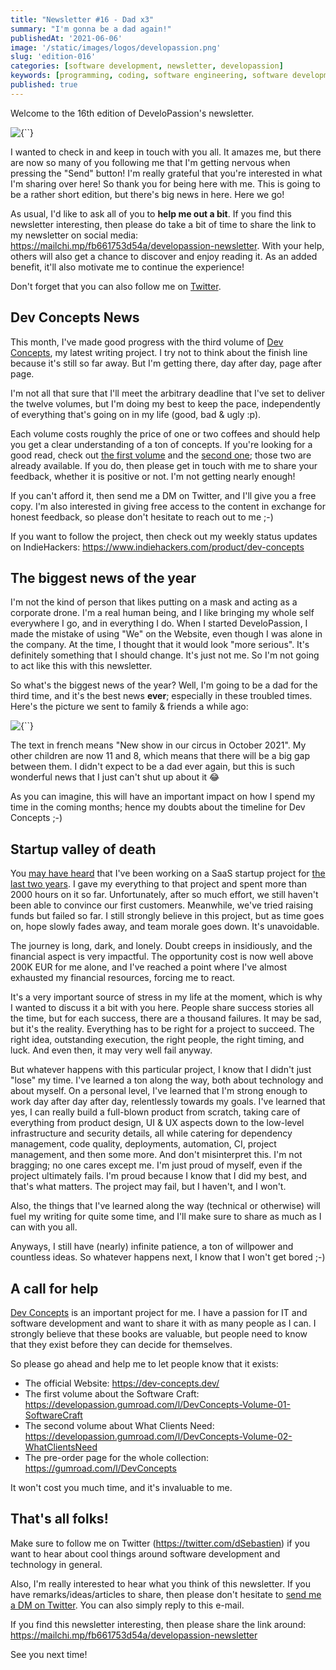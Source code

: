 ```yaml
---
title: "Newsletter #16 - Dad x3"
summary: "I'm gonna be a dad again!"
publishedAt: '2021-06-06'
image: '/static/images/logos/developassion.png'
slug: 'edition-016'
categories: [software development, newsletter, developassion]
keywords: [programming, coding, software engineering, software development, it, newsletter]
published: true
---
```


Welcome to the 16th edition of DeveloPassion's newsletter.

<BlogPostCenteredContent>
  <Image
    alt={``}
    src={`/static/images/logos/developassion.png`}
    width={480}
    height={270}
    priority
  />
</BlogPostCenteredContent>

I wanted to check in and keep in touch with you all. It amazes me, but there are now so many of you following me that I'm getting nervous when pressing the "Send" button! I'm really grateful that you're interested in what I'm sharing over here! So thank you for being here with me. This is going to be a rather short edition, but there's big news in here. Here we go!

As usual, I'd like to ask all of you to <b>help me out a bit</b>. If you find this newsletter interesting, then please do take a bit of time to share the link to my newsletter on social media: https://mailchi.mp/fb661753d54a/developassion-newsletter. With your help, others will also get a chance to discover and enjoy reading it. As an added benefit, it'll also motivate me to continue the experience!

Don't forget that you can also follow me on <a href="https://dsebastien.medium.com" rel="noopener">Twitter</a>.

## Dev Concepts News

This month, I've made good progress with the third volume of <a href="http://dev-concepts.dev/" rel="noopener">Dev Concepts</a>, my latest writing project. I try not to think about the finish line because it's still so far away. But I'm getting there, day after day, page after page.

I'm not all that sure that I'll meet the arbitrary deadline that I've set to deliver the twelve volumes, but I'm doing my best to keep the pace, independently of everything that's going on in my life (good, bad & ugly :p).

Each volume costs roughly the price of one or two coffees and should help you get a clear understanding of a ton of concepts. If you're looking for a good read, check out <a href="https://developassion.gumroad.com/l/DevConcepts-Volume-01-SoftwareCraft" rel="noopener">the first volume</a> and the <a href="https://developassion.gumroad.com/l/DevConcepts-Volume-02-WhatClientsNeed" rel="noopener">second one</a>; those two are already available. If you do, then please get in touch with me to share your feedback, whether it is positive or not. I'm not getting nearly enough!

If you can't afford it, then send me a DM on Twitter, and I'll give you a free copy. I'm also interested in giving free access to the content in exchange for honest feedback, so please don't hesitate to reach out to me ;-)

If you want to follow the project, then check out my weekly status updates on IndieHackers: https://www.indiehackers.com/product/dev-concepts

## The biggest news of the year

I'm not the kind of person that likes putting on a mask and acting as a corporate drone. I'm a real human being, and I like bringing my whole self everywhere I go, and in everything I do. When I started DeveloPassion, I made the mistake of using "We" on the Website, even though I was alone in the company. At the time, I thought that it would look "more serious". It's definitely something that I should change. It's just not me. So I'm not going to act like this with this newsletter.

So what's the biggest news of the year? Well, I'm going to be a dad for the third time, and it's the best news <b>ever</b>; especially in these troubled times. Here's the picture we sent to family & friends a while ago:

<BlogPostCenteredContent>
  <Image
    alt={``}
    src={`/static/images/news/2021/2021-06-06-family-news.jpg`}
    width={1024}
    height={1058}
    priority
  />
</BlogPostCenteredContent>

The text in french means "New show in our circus in October 2021". My other children are now 11 and 8, which means that there will be a big gap between them. I didn't expect to be a dad ever again, but this is such wonderful news that I just can't shut up about it 😂

As you can imagine, this will have an important impact on how I spend my time in the coming months; hence my doubts about the timeline for Dev Concepts ;-)

## Startup valley of death

You <a href="https://medium.com/swlh/20-months-in-2k-hours-spent-and-200k-lost-a-story-about-resilience-and-the-sunk-cost-fallacy-69fd4f61ef59" rel="noopener">may have heard</a> that I've been working on a SaaS startup project for <a href="https://medium.datadriveninvestor.com/21-months-in-and-80k-views-later-a01eb8a05898" rel="noopener">the last two years</a>. I gave my everything to that project and spent more than 2000 hours on it so far. Unfortunately, after so much effort, we still haven't been able to convince our first customers. Meanwhile, we've tried raising funds but failed so far. I still strongly believe in this project, but as time goes on, hope slowly fades away, and team morale goes down. It's unavoidable.

The journey is long, dark, and lonely. Doubt creeps in insidiously, and the financial aspect is very impactful. The opportunity cost is now well above 200K EUR for me alone, and I've reached a point where I've almost exhausted my financial resources, forcing me to react.

It's a very important source of stress in my life at the moment, which is why I wanted to discuss it a bit with you here. People share success stories all the time, but for each success, there are a thousand failures. It may be sad, but it's the reality. Everything has to be right for a project to succeed. The right idea, outstanding execution, the right people, the right timing, and luck. And even then, it may very well fail anyway.

But whatever happens with this particular project, I know that I didn't just "lose" my time. I've learned a ton along the way, both about technology and about myself. On a personal level, I've learned that I'm strong enough to work day after day after day, relentlessly towards my goals. I've learned that yes, I can really build a full-blown product from scratch, taking care of everything from product design, UI & UX aspects down to the low-level infrastructure and security details, all while catering for dependency management, code quality, deployments, automation, CI, project management, and then some more. And don't misinterpret this. I'm not bragging; no one cares except me. I'm just proud of myself, even if the project ultimately fails. I'm proud because I know that I did my best, and that's what matters. The project may fail, but I haven't, and I won't.

Also, the things that I've learned along the way (technical or otherwise) will fuel my writing for quite some time, and I'll make sure to share as much as I can with you all.

Anyways, I still have (nearly) infinite patience, a ton of willpower and countless ideas. So whatever happens next, I know that I won't get bored ;-)

## A call for help

<a href="https://dev-concepts.dev/" rel="noopener">Dev Concepts</a> is an important project for me. I have a passion for IT and software development and want to share it with as many people as I can. I strongly believe that these books are valuable, but people need to know that they exist before they can decide for themselves.

So please go ahead and help me to let people know that it exists:

* The official Website: https://dev-concepts.dev/
* The first volume about the Software Craft: https://developassion.gumroad.com/l/DevConcepts-Volume-01-SoftwareCraft
* The second volume about What Clients Need: https://developassion.gumroad.com/l/DevConcepts-Volume-02-WhatClientsNeed
* The pre-order page for the whole collection: https://gumroad.com/l/DevConcepts

It won't cost you much time, and it's invaluable to me.

## That's all folks!

Make sure to follow me on Twitter (https://twitter.com/dSebastien) if you want to hear about cool things around software development and technology in general.

Also, I'm really interested to hear what you think of this newsletter. If you have remarks/ideas/articles to share, then please don't hesitate to <a href="https://twitter.com/dSebastien" rel="noopener">send me a DM on Twitter</a>. You can also simply reply to this e-mail.

If you find this newsletter interesting, then please share the link around: https://mailchi.mp/fb661753d54a/developassion-newsletter

See you next time!

<BlogPostSignature />
